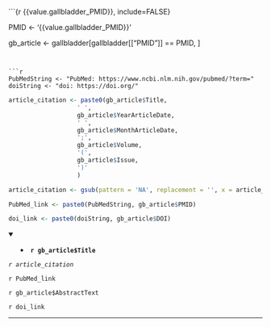 <!-- ### Article {{i}} -->

<!-- #### Article `r '{{value.gallbladder_PMID}}'`. -->

```{r {{value.gallbladder_PMID}}, include=FALSE}

PMID <- '{{value.gallbladder_PMID}}'

gb_article <- gallbladder[gallbladder[["PMID"]] == PMID, ]


```


```r
PubMedString <- "PubMed: https://www.ncbi.nlm.nih.gov/pubmed/?term="
doiString <- "doi: https://doi.org/"
```


```r

article_citation <- paste0(gb_article$Title,
                   ' ',
                   gb_article$YearArticleDate,
                   ' ',
                   gb_article$MonthArticleDate,
                   ';',
                   gb_article$Volume,
                   '(',
                   gb_article$Issue,
                   ')'
                   )

article_citation <- gsub(pattern = 'NA', replacement = '', x = article_citation)

PubMed_link <- paste0(PubMedString, gb_article$PMID)

doi_link <- paste0(doiString, gb_article$DOI)

```



<details open> <summary>
- **`r gb_article$Title`**
</summary>

*`r article_citation`*

`r PubMed_link`

`r gb_article$AbstractText`

`r doi_link`

</details>

---


